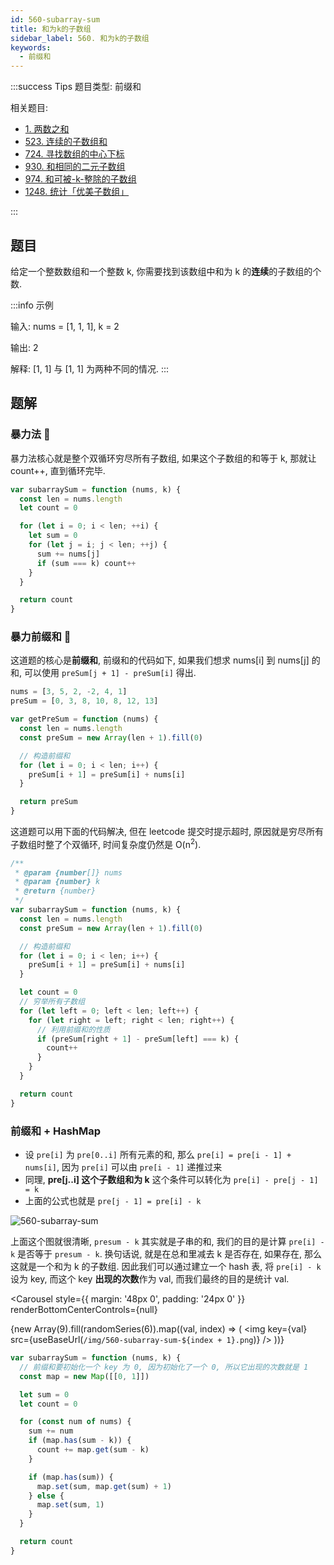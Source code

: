 ```yaml
---
id: 560-subarray-sum
title: 和为k的子数组
sidebar_label: 560. 和为k的子数组
keywords:
  - 前缀和
---
```


:::success Tips
题目类型: 前缀和

相关题目:

- [1. 两数之和](/leetcode/easy/1-two-sum)
- [523. 连续的子数组和](/leetcode/medium/523-check-subarray-sum)
- [724. 寻找数组的中心下标](/leetcode/easy/724-pivot-index)
- [930. 和相同的二元子数组](/leetcode/medium/930-num-subarrays-with-sum)
- [974. 和可被-k-整除的子数组](/leetcode/medium/974-subarrays-div-by-k)
- [1248. 统计「优美子数组」](/leetcode/medium/1248-number-of-subarrays)

:::

## 题目

给定一个整数数组和一个整数 k, 你需要找到该数组中和为 k 的**连续**的子数组的个数.

:::info 示例

输入: nums = [1, 1, 1], k = 2

输出: 2

解释: [1, 1] 与 [1, 1] 为两种不同的情况.
:::

## 题解

### 暴力法 🐸

暴力法核心就是整个双循环穷尽所有子数组, 如果这个子数组的和等于 k, 那就让 count++, 直到循环完毕.

```ts
var subarraySum = function (nums, k) {
  const len = nums.length
  let count = 0

  for (let i = 0; i < len; ++i) {
    let sum = 0
    for (let j = i; j < len; ++j) {
      sum += nums[j]
      if (sum === k) count++
    }
  }

  return count
}
```

### 暴力前缀和 🐸

这道题的核心是**前缀和**, 前缀和的代码如下, 如果我们想求 nums[i] 到 nums[j] 的和, 可以使用 `preSum[j + 1] - preSum[i]` 得出.

```ts
nums = [3, 5, 2, -2, 4, 1]
preSum = [0, 3, 8, 10, 8, 12, 13]
```

```ts
var getPreSum = function (nums) {
  const len = nums.length
  const preSum = new Array(len + 1).fill(0)

  // 构造前缀和
  for (let i = 0; i < len; i++) {
    preSum[i + 1] = preSum[i] + nums[i]
  }

  return preSum
}
```

这道题可以用下面的代码解决, 但在 leetcode 提交时提示超时, 原因就是穷尽所有子数组时整了个双循环, 时间复杂度仍然是 O(n<sup>2</sup>).

```ts
/**
 * @param {number[]} nums
 * @param {number} k
 * @return {number}
 */
var subarraySum = function (nums, k) {
  const len = nums.length
  const preSum = new Array(len + 1).fill(0)

  // 构造前缀和
  for (let i = 0; i < len; i++) {
    preSum[i + 1] = preSum[i] + nums[i]
  }

  let count = 0
  // 穷举所有子数组
  for (let left = 0; left < len; left++) {
    for (let right = left; right < len; right++) {
      // 利用前缀和的性质
      if (preSum[right + 1] - preSum[left] === k) {
        count++
      }
    }
  }

  return count
}
```

### 前缀和 + HashMap

- 设 `pre[i]` 为 `pre[0..i]` 所有元素的和, 那么 `pre[i] = pre[i - 1] + nums[i]`, 因为 `pre[i]` 可以由 `pre[i - 1]` 递推过来
- 同理, **pre[j..i] 这个子数组和为 k** 这个条件可以转化为 `pre[i] - pre[j - 1] = k`
- 上面的公式也就是 `pre[j - 1] = pre[i] - k`

![560-subarray-sum](../../static/img/560-subarray-sum-0.png)

上面这个图就很清晰, `presum - k` 其实就是子串的和, 我们的目的是计算 `pre[i] - k` 是否等于 `presum - k`. 换句话说, 就是在总和里减去 k 是否存在, 如果存在, 那么这就是一个和为 k 的子数组. 因此我们可以通过建立一个 hash 表, 将 `pre[i] - k` 设为 key, 而这个 key **出现的次数**作为 val, 而我们最终的目的是统计 val.


<Carousel
  style={{ margin: '48px 0', padding: '24px 0' }}
  renderBottomCenterControls={null}
>
  {new Array(9).fill(randomSeries(6)).map((val, index) => (
    <img key={val} src={useBaseUrl(`/img/560-subarray-sum-${index + 1}.png`)} />
  ))}
</Carousel>

```ts
var subarraySum = function (nums, k) {
  // 前缀和要初始化一个 key 为 0, 因为初始化了一个 0, 所以它出现的次数就是 1
  const map = new Map([[0, 1]])

  let sum = 0
  let count = 0

  for (const num of nums) {
    sum += num
    if (map.has(sum - k)) {
      count += map.get(sum - k)
    }

    if (map.has(sum)) {
      map.set(sum, map.get(sum) + 1)
    } else {
      map.set(sum, 1)
    }
  }

  return count
}
```
